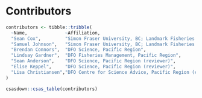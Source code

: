 # Contributors

```r
contributors <- tibble::tribble(
  ~Name,              ~Affiliation,
  "Sean Cox",         "Simon Fraser University, BC; Landmark Fisheries Research",
  "Samuel Johnson",   "Simon Fraser University, BC; Landmark Fisheries Research",
  "Brendan Connors",  "DFO Science, Pacific Region",
  "Lindsay Gardner",  "DFO Fisheries Management, Pacific Region",
  "Sean Anderson",    "DFO Science, Pacific Region (reviewer)",
  "Elise Keppel",     "DFO Science, Pacific Region (reviewer)",
  "Lisa Christiansen","DFO Centre for Science Advice, Pacific Region (editor)"
)
```

```r
csasdown::csas_table(contributors)
```
